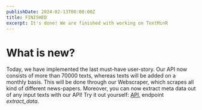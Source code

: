 ```yaml
---
publishDate: 2024-02-13T00:00:00Z
title: FINISHED
excerpt: It's done! We are finished with working on TextMinR
---
```


# What is new?
Today, we have implemented the last must-have user-story. Our API now consists of more than 70000 texts, whereas texts will be added on a monthly basis. This will be done through our Webscraper, which scrapes all kind of different news-papers. Moreover, you can now extract meta data out of any input texts with our API! Try it out yourself: [API](https://api.textminr.tech/docs), endpoint *extract_data*.